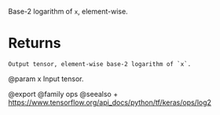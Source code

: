 Base-2 logarithm of `x`, element-wise.

# Returns
    Output tensor, element-wise base-2 logarithm of `x`.

@param x Input tensor.

@export
@family ops
@seealso
+ <https://www.tensorflow.org/api_docs/python/tf/keras/ops/log2>
